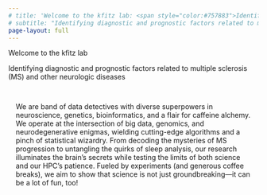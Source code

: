 ```yaml
---
# title: 'Welcome to the kfitz lab: <span style="color:#757883">Identifying diagnostic and prognostic factors related to multiple sclerosis (MS) and other neurologic diseases</span>'
# subtitle: "Identifying diagnostic and prognostic factors related to multiple sclerosis (MS) and other neurologic diseases"
page-layout: full
---
```

<div class="gradient-text">

<div class="welcome-headline">
Welcome to the kfitz lab<br>
</div>
<div class="welcome-subheadline">
Identifying diagnostic and prognostic factors related to multiple sclerosis (MS) and other neurologic diseases
</div>
</div>

::::{.cmm-background}
::: {.content-container}
::: {.welcome }


::: grid
::: {.g-col-12 .g-col-lg-4 .welcome-text .sand-background style="padding: 15px;"}

We are band of data detectives with diverse superpowers in neuroscience, genetics, bioinformatics, and a flair for caffeine alchemy. We operate at the intersection of big data, genomics, and neurodegenerative enigmas, wielding cutting-edge algorithms and a pinch of statistical wizardry. From decoding the mysteries of MS progression to untangling the quirks of sleep analysis, our research illuminates the brain's secrets while testing the limits of both science and our HPC's patience. Fueled by experiments (and generous coffee breaks), we aim to show that science is not just groundbreaking—it can be a lot of fun, too!
:::

:::



:::
:::
::::